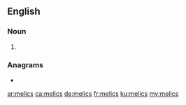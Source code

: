 ==English==

===Noun===
{{head|en|noun plural form}}

# {{plural of|melic|lang=en}}

===Anagrams===
* {{l|en|climes}}

[[ar:melics]]
[[ca:melics]]
[[de:melics]]
[[fr:melics]]
[[ku:melics]]
[[my:melics]]